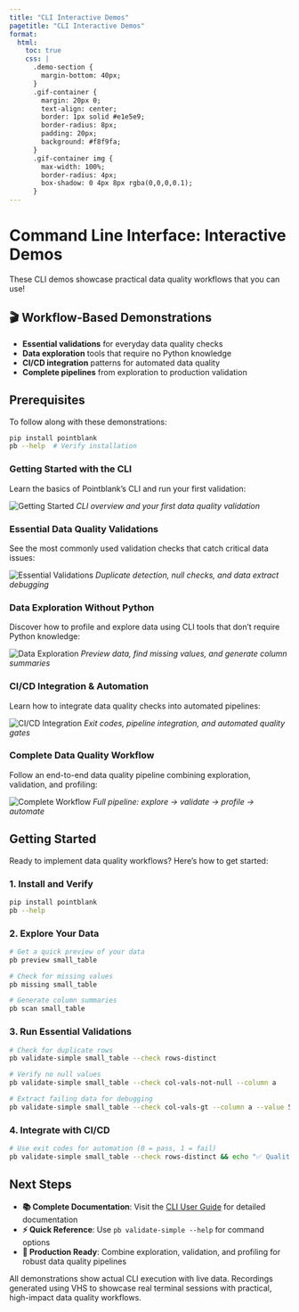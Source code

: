 ```yaml
---
title: "CLI Interactive Demos"
pagetitle: "CLI Interactive Demos"
format:
  html:
    toc: true
    css: |
      .demo-section {
        margin-bottom: 40px;
      }
      .gif-container {
        margin: 20px 0;
        text-align: center;
        border: 1px solid #e1e5e9;
        border-radius: 8px;
        padding: 20px;
        background: #f8f9fa;
      }
      .gif-container img {
        max-width: 100%;
        border-radius: 4px;
        box-shadow: 0 4px 8px rgba(0,0,0,0.1);
      }
---
```


# Command Line Interface: Interactive Demos

These CLI demos showcase practical data quality workflows that you can use!

::: {.callout-tip}
## 🎬 Workflow-Based Demonstrations
- **Essential validations** for everyday data quality checks
- **Data exploration** tools that require no Python knowledge
- **CI/CD integration** patterns for automated data quality
- **Complete pipelines** from exploration to production validation
:::

::: {.callout-note}
## Prerequisites
To follow along with these demonstrations:
```bash
pip install pointblank
pb --help  # Verify installation
```
:::

### Getting Started with the CLI

Learn the basics of Pointblank's CLI and run your first validation:

::: {.gif-container}
![Getting Started](../../assets/vhs/cli-getting-started.gif)
*CLI overview and your first data quality validation*
:::

### Essential Data Quality Validations

See the most commonly used validation checks that catch critical data issues:

::: {.gif-container}
![Essential Validations](../../assets/vhs/cli-essential-validations.gif)
*Duplicate detection, null checks, and data extract debugging*
:::

### Data Exploration Without Python

Discover how to profile and explore data using CLI tools that don't require Python knowledge:

::: {.gif-container}
![Data Exploration](../../assets/vhs/cli-data-exploration.gif)
*Preview data, find missing values, and generate column summaries*
:::

### CI/CD Integration & Automation

Learn how to integrate data quality checks into automated pipelines:

::: {.gif-container}
![CI/CD Integration](../../assets/vhs/cli-cicd-workflows.gif)
*Exit codes, pipeline integration, and automated quality gates*
:::

### Complete Data Quality Workflow

Follow an end-to-end data quality pipeline combining exploration, validation, and profiling:

::: {.gif-container}
![Complete Workflow](../../assets/vhs/cli-complete-workflow.gif)
*Full pipeline: explore → validate → profile → automate*
:::

## Getting Started

Ready to implement data quality workflows? Here's how to get started:

### 1. Install and Verify
```bash
pip install pointblank
pb --help
```

### 2. Explore Your Data
```bash
# Get a quick preview of your data
pb preview small_table

# Check for missing values
pb missing small_table

# Generate column summaries
pb scan small_table
```

### 3. Run Essential Validations
```bash
# Check for duplicate rows
pb validate-simple small_table --check rows-distinct

# Verify no null values
pb validate-simple small_table --check col-vals-not-null --column a

# Extract failing data for debugging
pb validate-simple small_table --check col-vals-gt --column a --value 5 --show-extract
```

### 4. Integrate with CI/CD
```bash
# Use exit codes for automation (0 = pass, 1 = fail)
pb validate-simple small_table --check rows-distinct && echo "✅ Quality checks passed"
```

::: {.callout-tip}
## Next Steps
- **📚 Complete Documentation**: Visit the [CLI User Guide](../../user-guide/cli.qmd) for detailed documentation
- **⚡ Quick Reference**: Use `pb validate-simple --help` for command options
- **🎯 Production Ready**: Combine exploration, validation, and profiling for robust data quality pipelines
:::

::: {.callout-note appearance="simple"}
All demonstrations show actual CLI execution with live data. Recordings generated using VHS to showcase real terminal sessions with practical, high-impact data quality workflows.
:::
